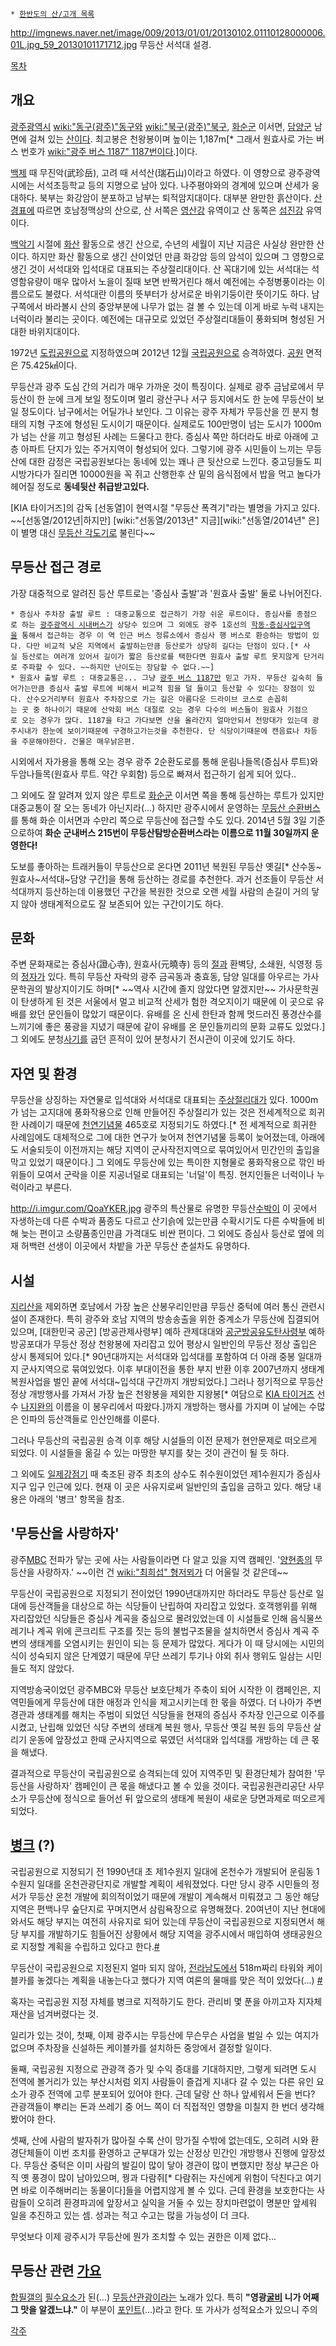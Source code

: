  * [[한반도의 산/고개 목록]]

http://imgnews.naver.net/image/009/2013/01/01/20130102.01110128000006.01L.jpg_59_20130101171712.jpg
무등산 서석대 설경.

[[목차]]
== 개요 ==
[[광주광역시]] [[wiki:"동구(광주)"동구]]와 [[wiki:"북구(광주)"북구]], [[화순군]] 이서면, [[담양군]] 남면에 걸쳐 있는 [[산]]이다. 최고봉은 천왕봉이며 높이는 1,187m[* 그래서 원효사로 가는 버스 번호가 [[wiki:"광주 버스 1187" 1187번]]이다.]이다.

[[백제]] 때 무진악(武珍岳), 고려 때 서석산(瑞石山)이라고 하였다. 이 영향으로 광주광역시에는 서석초등학교 등의 지명으로 남아 있다. 나주평야와의 경계에 있으며 산세가 웅대하다. 북부는 화강암이 분포하고 남부는 퇴적암지대이다. 대부분 완만한 흙산이다. [[산경표]]에 따르면 호남정맥상의 산으로, 산 서쪽은 [[영산강]] 유역이고 산 동쪽은 [[섬진강]] 유역이다.

[[백악기]] 시절에 [[화산]] 활동으로 생긴 산으로, 수년의 세월이 지난 지금은 사실상 완만한 산이다. 하지만 화산 활동으로 생긴 산이었던 만큼 화강암 등의 암석이 있으며 그 영향으로 생긴 것이 서석대와 입석대로 대표되는 주상절리대이다. 산 꼭대기에 있는 서석대는 석영함유량이 매우 많아서 노을이 질때 보면 반짝거린다 해서 예전에는 수정병풍이라는 이름으로도 불렸다. 서석대란 이름의 뜻부터가 상서로운 바위기둥이란 뜻이기도 하다. 남구쪽에서 바라볼시 산의 중앙부분에 나무가 없는 걸 볼 수 있는데 이게 바로 누럭 내지는 너럭이라 불리는 곳이다. 예전에는 대규모로 있었던 주상절리대들이 풍화되며 형성된 거대한 바위지대이다.

1972년 [[도립공원]]으로 지정하였으며 2012년 12월 [[국립공원]]으로 승격하였다. [[공원]] 면적은 75.425㎢이다.

무등산과 광주 도심 간의 거리가 매우 가까운 것이 특징이다. 실제로 광주 금남로에서 무등산이 한 눈에 크게 보일 정도이며 멀리 광산구나 서구 등지에서도 한 눈에 무등산이 보일 정도이다. 남구에서는 어딜가나 보인다. 그 이유는 광주 자체가 무등산을 낀 분지 형태의 지형 구조에 형성된 도시이기 때문이다. 실제로도 100만명이 넘는 도시가 1000m가 넘는 산을 끼고 형성된 사례는 드물다고 한다. 증심사 쪽만 하더라도 바로 아래에 고층 아파트 단지가 있는 주거지역이 형성되어 있다. 그렇기에 광주 시민들이 느끼는 무등산에 대한 감정은 국립공원보다는 동네에 있는 꽤나 큰 뒷산으로 느낀다. 중고딩들도 피시방가다가 질리면 10000원을 꼭 쥐고 산행한후 산 밑의 음식점에서 밥을 먹고 놀다가 헤어질 정도로 '''동네뒷산 취급받고있다.'''

[KIA 타이거즈]의 감독 [선동열]이 현역시절 "무등산 폭격기"라는 별명을 가지고 있다. ~~[선동열/2012년|하지만] [wiki:"선동열/2013년" 지금][wiki:"선동열/2014년" 은] 이 별명 대신 [[각도드립|무등산 각도기]]로 불린다~~
== 무등산 접근 경로 ==
가장 대중적으로 알려진 등산 루트로는 '증심사 출발'과 '원효사 출발' 둘로 나뉘어진다.
 * 증심사 주차장 출발 루트 : 대중교통으로 접근하기 가장 쉬운 루트이다. 증심사를 종점으로 하는 [[광주광역시 시내버스]]가 상당수 있으며 그 외에도 광주 1호선의 [[학동·증심사입구역]]을 통해서 접근하는 경우 이 역 인근 버스 정류소에서 증심사 행 버스로 환승하는 방법이 있다. 다만 비교적 낮은 지역에서 출발하는만큼 등산로가 상당히 길다는 단점이 있다.[* 사실 등산로는 여러개 있어서 길이가 짧은 등산로를 택한다면 원효사 출발 루트 못지않게 단거리로 주파할 수 있다. ~~하지만 난이도는 장담할 수 없다.~~]
 * 원효사 출발 루트 : 대중교통은... 그냥 [[광주 버스 1187]]만 믿고 가자. 무등산 깊숙히 들어가는만큼 증심사 출발 루트에 비해서 비교적 힘을 덜 들이고 등산할 수 있다는 장점이 있다. 산수오거리부터 원효사 주차장으로 가는 길은 아름다운 드라이브 코스로 손꼽히는 곳 중 하나이기 때문에 산악회 버스 대절로 오는 경우 다수의 버스들이 원효사 기점으로 오는 경우가 많다. 1187을 타고 가다보면 산을 올라간지 얼마안되서 전망대가 있는데 광주시내가 한눈에 보이기때문에 구경하고가는것을 추천한다. 단 식당이기때문에 캔음료나 차등을 주문해야한다. 건물은 매우낡은편.
시외에서 자가용을 통해 오는 경우 광주 2순환도로를 통해 운림나들목(증심사 루트)와 두암나들목(원효사 루트. 약간 우회함) 등으로 빠져서 접근하기 쉽게 되어 있다.. 

그 외에도 잘 알려져 있지 않은 루트로 [[화순]]군 이서면 쪽을 통해 등산하는 루트가 있지만 대중교통이 잘 오는 동네가 아닌지라(...) 하지만 광주시에서 운영하는 [http://blog.naver.com/sotdol?Redirect=Log&logNo=150161139191 무등산 순환버스]를 통해 화순 이서면과 수만리 쪽으로 무등산에 접근할 수도 있다.
2014년 5월 3일 기준으로하여 '''화순 군내버스 215번이 무등산탐방순환버스라는 이름으로 11월 30일까지 운영한다!'''

도보를 좋아하는 트래커들이 무등산으로 온다면 2011년 복원된 무등산 옛길[* 산수동~원효사~서석대~담양 구간]을 통해 등산하는 경로를 추천한다. 과거 선조들이 무등산 서석대까지 등산하는데 이용했던 구간을 복원한 것으로 오랜 세월 사람의 손길이 거의 닿지 않아 생태계적으로도 잘 보존되어 있는 구간이기도 하다.
== 문화 ==
주변 문화재로는 증심사(證心寺), 원효사(元曉寺) 등의 [[절]]과 환벽당, 소쇄원, 식영정 등의 [[정자]]가 있다. 특히 무등산 자락의 광주 금곡동과 충효동, 담양 일대를 아우르는 가사문학권의 발상지이기도 하며[* ~~역사 시간에 졸지 않았다면 알겠지만~~ 가사문학권이 탄생하게 된 것은 서울에서 멀고 비교적 산세가 험한 격오지이기 때문에 이 곳으로 유배를 왔던 문인들이 많았기 때문이다. 유배를 온 신세 한탄과 함께 멋드러진 풍경산수를 느끼기에 좋은 풍광을 지녔기 때문에 같이 유배를 온 문인들끼리의 문화 교류도 있었다.] 그 외에도 분청[[사기]]를 굽던 흔적이 있어 분청사기 전시관이 이곳에 있기도 하다.

== 자연 및 환경 ==
무등산을 상징하는 자연물로 입석대와 서석대로 대표되는 [[주상절리]]대가 있다. 1000m가 넘는 고지대에 풍화작용으로 인해 만들어진 주상절리가 있는 것은 전세계적으로 희귀한 사례이기 때문에 [[천연기념물]] 465호로 지정되기도 하였다.[* 전 세계적으로 희귀한 사례임에도 대체적으로 그에 대한 연구가 늦어져 천연기념물 등록이 늦어졌는데, 아래에도 서술되듯이 이전까지는 해당 지역이 군사작전지역으로 묶여있어서 민간인의 출입을 막고 있었기 때문이다.] 그 외에도 무등산에 있는 특이한 지형물로 풍화작용으로 깎인 바위들이 모여서 군락을 이룬 지공너덜로 대표되는 '너덜'이 특징. 현지인들은 너럭이나 누럭이라고 부른다.

http://i.imgur.com/QoaYKER.jpg
광주의 특산물로 유명한 무등산[[수박]]이 이 곳에서 자생하는데 다른 수박과 품종도 다르고 산기슭에 있는만큼 수확시기도 다른 수박들에 비해 늦는 편이고 소량품종인만큼 가격대도 비싼 편이다. 그 외에도 증심사 등산로 옆에 의재 허백련 선생이 이곳에서 차밭을 가꾼 무등산 춘설차도 유명하다.

== 시설 ==
[[지리산]]을 제외하면 호남에서 가장 높은 산봉우리인만큼 무등산 중턱에 여러 통신 관련시설이 존재한다. 특히 광주와 호남 지역의 방송송출을 위한 중계소가 무등산에 집결되어 있으며, [대한민국 공군] [방공관제사령부] 예하 관제대대와 [[공군방공유도탄사령부]] 예하 방공포대가 무등산 정상 천왕봉에 자리잡고 있어 평상시 일반인의 무등산 정상 출입은 상시 통제되어 있다.[* 90년대까지는 서석대와 입석대를 포함하여 더 아래 중봉 일대까지 군사지역으로 묶여있었다. 이후 부대이전을 통한 부지 반환 이후 2007년까지 생태계 복원사업을 벌인 끝에 서석대~입석대 구간까지 개방되었다.] 그러나 정기적으로 무등산 정상 개방행사를 가져서 가장 높은 천왕봉을 제외한 지왕봉[* 여담으로 [[KIA 타이거즈]] 선수 [[나지완]]의 이름을 이 봉우리에서 따왔다.]까지 개방하는 행사를 가지며 이 날에는 수많은 인파의 등산객들로 인산인해를 이룬다.

그러나 무등산의 국립공원 승격 이후 해당 시설들의 이전 문제가 현안문제로 떠오르게 되었다. 이 시설들을 옮길 수 있는 마땅한 부지를 찾는 것이 관건이 될 듯 하다.

그 외에도 [[일제강점기]] 때 축조된 광주 최초의 상수도 취수원이었던 제1수원지가 증심사지구 입구 인근에 있다. 현재 이 곳은 사유지로써 일반인의 출입을 금하고 있다. 해당 내용은 아래의 '병크' 항목을 참조.

== '무등산을 사랑하자' ==
광주[[MBC]] 전파가 닿는 곳에 사는 사람들이라면 다 알고 있을 지역 캠페인. '[[양현종]]의 무등산을 사랑하자.' ~~이런 건 [[wiki:"최희섭" 형저뫼]]가 더 어울릴 것 같은데~~

무등산이 국립공원으로 지정되기 전이었던 1990년대까지만 하더라도 무등산 등산로 일대에 등산객들을 대상으로 하는 식당들이 난립하여 자리잡고 있었다. 호객행위를 위해 자리잡았던 식당들은 증심사 계곡을 중심으로 몰려있었는데 이 시설들로 인해 음식물쓰레기나 계곡 위에 콘크리트 구조를 짓는 등의 불법구조물을 설치하면서 증심사 계곡 주변의 생태계를 오염시키는 원인이 되는 등 문제가 많았다. 게다가 이 때 당시에는 시민의식이 성숙되지 않은 단계였기 때문에 무단 쓰레기 투기나 야외 취사 행위도 일삼는 시민들도 적지 않았다.

지역방송국이었던 광주MBC와 무등산 보호단체가 주축이 되어 시작한 이 캠페인은, 지역민들에게 무등산에 대한 애정과 인식을 제고시키는데 한 몫을 하였다. 더 나아가 주변 경관과 생태계를 해치는 주범이 되었던 식당들을 현재의 증심사 주차장 인근으로 이주를 시켰고, 난립해 있었던 식당 주변의 생태계 복원 행사, 무등산 옛길 복원 등의 무등산 살리기 운동에 앞장섰고 한때 군사지역으로 묶였던 서석대와 입석대를 개방하는 데 큰 몫을 해냈다.

결과적으로 무등산이 국립공원으로 승격되는데 있어 지역주민 및 환경단체가 참여한 '무등산을 사랑하자' 캠페인이 큰 몫을 해냈다고 볼 수 있을 것이다. 국립공원관리공단 사무소가 무등산에 정식으로 들어선 뒤 앞으로의 생태계 복원이 새로운 당면과제로 떠오르게 되었다.

== [[병크]] (?) ==
국립공원으로 지정되기 전 1990년대 초 제1수원지 일대에 온천수가 개발되어 운림동 1수원지 일대를 온천관광단지로 개발할 계획이 세워졌었다. 다만 당시 광주 시민들의 정서가 무등산 온천 개발에 회의적이었기 때문에 개발이 계속해서 미뤄졌고 그 동안 해당 지역은 편백나무 숲단지로 꾸며지면서 삼림욕장으로 유명해졌다. 20여년이 지난 현대에 와서도 해당 부지는 여전히 사유지로 되어 있는데 무등산이 국립공원으로 지정되면서 해당 부지를 개발하기도 힘들어진 상황에서 해당 지역을 광주시에서 매입하여 생태공원으로 지정할 계획을 수립하고 있다고 한다.[http://www.kjdaily.com/read.php3?aid=1363705200284908s2 #]

무등산이 국립공원으로 지정된지 얼마 되지 않아, [[전라남도]]에서 518m짜리 타워와 케이블카를 놓겠다는 계획을 내놓는다고 했다가 지역 여론의 물매를 맞은 적이 있었다(...) [http://news.naver.com/main/read.nhn?mode=LSD&mid=sec&sid1=102&oid=038&aid=0002339752 #]

혹자는 국립공원 지정 자체를 병크로 지적하기도 한다. 관리비 몇 푼을 아끼고자 지자체 재산을 넘겨버렸다는 것.

일리가 있는 것이, 첫째, 이제 광주시는 무등산에 무슨무슨 사업을 벌일 수 있는 여지가 없으며 주차장을 신설하든 케이블카를 설치하든 중앙에서 결정할 일이다.

둘째, 국립공원 지정으로 관광객 증가 및 수익 증대를 기대하지만, 그렇게 되려면 도시 전역에 볼거리가 있는  부산시처럼 외지 사람들이 즐겁게 지내다 갈 수 있는 다른 유인 요소가 광주 전역에 고루 분포되어 있어야 한다. 근데 달랑 산 하나 앞세워서 돈을 번다? 관광객들이 뿌리는 돈과 쓰레기 중 어느 쪽이 더 직접적인 영향을  미칠지 한 번더 생각해봤어야 한다.

셋째, 산에 사람의 발자취가 많아질 수록 산이 망가질 수밖에 없는데도, 오히려 시와 환경단체들이 이번 조치를 환영하고 군부대가 있는 산정상 민간인 개방행사 진행에 앞장섰다. 무등산 중턱은 이미 사람의 발길이 많이 닿아 경관이 많이 변했지만 정상 부근은 아직 옛 풍경이 많이 남아있으며, 꿩과 다람쥐[* 다람쥐는 자신에게 위험이 닥친다고 여기면 바로 이주해버리는 동물이다]들을 어렵지않게 볼 수 있다. 근데 환경을 보호한다는 사람들이 오히려 환경파괴에 앞장서고 실익을 거둘 수 있는 장치마련없이 명분만 앞세워 일을 추진하고 있는 셈. 성과는 적고 수고는 많을 가능성이 더 크다.

무엇보다 이제 광주시가 무등산에 뭔가 조치할 수 있는 권한은 이제 없다...

== 무등산 관련 [[가요]] ==
[[합필갤]]의 [[필수요소]]가 된(...) [[무등산관광]]이라는 노래가 있다. 특히 '''"영광[[굴비]] 니가 어째 그 맛을 알겠느냐."''' 이 부분이 [[포인트]](...)라고 한다. 또 가사가 성적요소가 있으니 주의

[[각주]]
